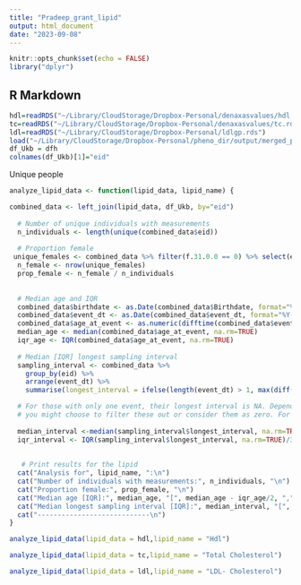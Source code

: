 ```yaml
---
title: "Pradeep_grant_lipid"
output: html_document
date: "2023-09-08"
---
```


```r
knitr::opts_chunk$set(echo = FALSE)
library("dplyr")
```

## R Markdown

```r
hdl=readRDS("~/Library/CloudStorage/Dropbox-Personal/denaxasvalues/hdl.rds")
tc=readRDS("~/Library/CloudStorage/Dropbox-Personal/denaxasvalues/tc.rds")
ldl=readRDS("~/Library/CloudStorage/Dropbox-Personal/ldlgp.rds")
load("~/Library/CloudStorage/Dropbox-Personal/pheno_dir/output/merged_pheno_censor_final_withdrugs.rds")
df_Ukb = dfh
colnames(df_Ukb)[1]="eid"
```

Unique people

```r

analyze_lipid_data <- function(lipid_data, lipid_name) {

combined_data <- left_join(lipid_data, df_Ukb, by="eid")
  
  # Number of unique individuals with measurements
  n_individuals <- length(unique(combined_data$eid))
  
  # Proportion female
 unique_females <- combined_data %>% filter(f.31.0.0 == 0) %>% select(eid) %>% distinct()
  n_female <- nrow(unique_females)
  prop_female <- n_female / n_individuals
  
  
  # Median age and IQR
  combined_data$birthdate <- as.Date(combined_data$Birthdate, format="%Y-%m-%d")
  combined_data$event_dt <- as.Date(combined_data$event_dt, format="%Y-%m-%d")
  combined_data$age_at_event <- as.numeric(difftime(combined_data$event_dt, combined_data$birthdate, units="days") / 365.25)
  median_age <- median(combined_data$age_at_event, na.rm=TRUE)
  iqr_age <- IQR(combined_data$age_at_event, na.rm=TRUE)
  
  # Median [IQR] longest sampling interval
  sampling_interval <- combined_data %>%
    group_by(eid) %>%
    arrange(event_dt) %>%
    summarise(longest_interval = ifelse(length(event_dt) > 1, max(diff(event_dt), na.rm=TRUE), NA))

  # For those with only one event, their longest interval is NA. Depending on the desired approach, 
  # you might choose to filter these out or consider them as zero. For this example, I'm leaving them as NA.
  
  median_interval <-median(sampling_interval$longest_interval, na.rm=TRUE)/365
  iqr_interval <- IQR(sampling_interval$longest_interval, na.rm=TRUE)/365
  
  
   # Print results for the lipid
  cat("Analysis for", lipid_name, ":\n")
  cat("Number of individuals with measurements:", n_individuals, "\n")
  cat("Proportion female:", prop_female, "\n")
  cat("Median age [IQR]:", median_age, "[", median_age - iqr_age/2, ",", median_age + iqr_age/2, "]\n")
  cat("Median longest sampling interval [IQR]:", median_interval, "[", median_interval - iqr_interval/2, ",", median_interval + iqr_interval/2, "]\n")
  cat("----------------------------\n")
}

```

```r

analyze_lipid_data(lipid_data = hdl,lipid_name = "Hdl") 

analyze_lipid_data(lipid_data = tc,lipid_name = "Total Cholesterol") 

analyze_lipid_data(lipid_data = ldl,lipid_name = "LDL- Cholesterol") 
```



  